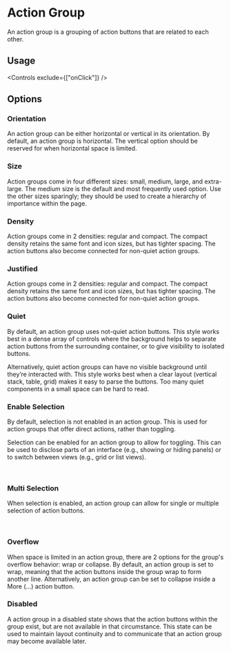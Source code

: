 


<Meta title="Components/Actions/Action Group" of={ActionGroupStories} />

# Action Group

An action group is a grouping of action buttons that are related to each other.

## Usage

<Canvas of={ActionGroupStories.Default} sourceState="shown" />

<Controls exclude={["onClick"]} />

## Options

### Orientation

An action group can be either horizontal or vertical in its
orientation. By default, an action group is horizontal. The vertical
option should be reserved for when horizontal space is limited.

<Unstyled>
  <OptionsView />
</Unstyled>

<Canvas of={ActionGroupStories.Vertical} sourceState="shown" />

### Size

Action groups come in four different sizes: small, medium, large, and
extra-large. The medium size is the default and most frequently used
option. Use the other sizes sparingly; they should be used to create a
hierarchy of importance within the page.

<Unstyled>
  <SizeView />
</Unstyled>

<Canvas of={ActionGroupStories.SizeLarge} sourceState="shown" />

### Density

Action groups come in 2 densities: regular and compact. The compact
density retains the same font and icon sizes, but has tighter spacing.
The action buttons also become connected for non-quiet action groups.

<Unstyled>
  <DensityView />
</Unstyled>

<Canvas of={ActionGroupStories.Compact} sourceState="shown" />

### Justified

Action groups come in 2 densities: regular and compact. The compact
density retains the same font and icon sizes, but has tighter spacing.
The action buttons also become connected for non-quiet action groups.

<Unstyled>
  <JustifiedView />
</Unstyled>

<Canvas of={ActionGroupStories.Justified} sourceState="shown" />

### Quiet

By default, an action group uses not-quiet action buttons. This style
works best in a dense array of controls where the background helps to
separate action buttons from the surrounding container, or to give
visibility to isolated buttons.

Alternatively, quiet action groups can have no visible background
until they’re interacted with. This style works best when a clear
layout (vertical stack, table, grid) makes it easy to parse the
buttons. Too many quiet components in a small space can be hard to
read.

<Unstyled>
  <QuietView />
</Unstyled>

<Canvas of={ActionGroupStories.Quiet} sourceState="shown" />

### Enable Selection

By default, selection is not enabled in an action group. This is used
for action groups that offer direct actions, rather than toggling.

Selection can be enabled for an action group to allow for toggling.
This can be used to disclose parts of an interface (e.g., showing or
hiding panels) or to switch between views (e.g., grid or list views).

<Unstyled>
  <EnableSelectionView />
</Unstyled>

&nbsp;

<Canvas of={ActionGroupStories.Selection} sourceState="shown" />

### Multi Selection

When selection is enabled, an action group can allow for single or
multiple selection of action buttons.

<Unstyled>
  <MultiSelectionView />
</Unstyled>

&nbsp;

<Canvas of={ActionGroupStories.MultiSelection} sourceState="shown" />

### Overflow

When space is limited in an action group, there are 2 options for the
group's overflow behavior: wrap or collapse. By default, an action
group is set to wrap, meaning that the action buttons inside the group
wrap to form another line. Alternatively, an action group can be set
to collapse inside a More (...) action button.

<Unstyled>
  <OverflowView />
</Unstyled>

<Canvas of={ActionGroupStories.Collapsed} sourceState="shown" />

### Disabled

A action group in a disabled state shows that the action buttons
within the group exist, but are not available in that circumstance.
This state can be used to maintain layout continuity and to
communicate that an action group may become available later.

<Unstyled>
  <DisabledView />
</Unstyled>

<Canvas of={ActionGroupStories.Disabled} sourceState="shown" />
